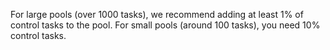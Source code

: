 <Note mode="tip" title="Tip">

For large pools (over 1000 tasks), we recommend adding at least 1% of control tasks to the pool. For small pools (around 100 tasks), you need 10% control tasks.

</Note>